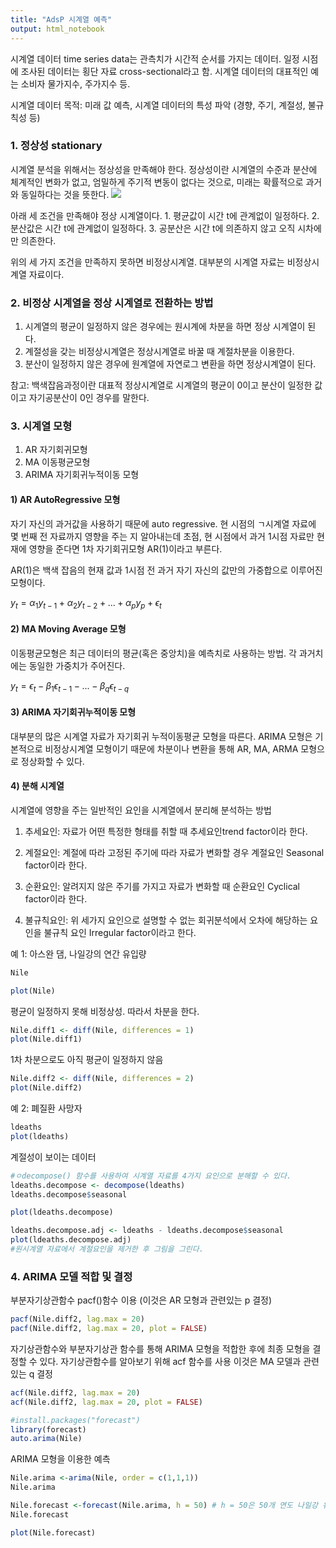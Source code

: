 ```yaml
---
title: "AdsP 시계열 예측"
output: html_notebook
---
```

 
시계열 데이터 time series data는 관측치가 시간적 순서를 가지는 데이터. 일정 시점에 조사된 데이터는 횡단 자료 cross-sectional라고 함. 시계열 데이터의 대표적인 예는 소비자 물가지수, 주가지수 등. 

시계열 데이터 목적: 미래 값 예측, 시계열 데이터의 특성 파악 (경향, 주기, 계절성, 불규칙성 등)

### 1. 정상성 stationary
시계열 분석을 위해서는 정상성을 만족해야 한다. 정상성이란 시계열의 수준과 분산에 체계적인 변화가 없고, 엄밀하게 주기적 변동이 없다는 것으로, 미래는 확률적으로 과거와 동일하다는 것을 뜻한다. 
![](/Users/bogangjun/Desktop/Rmdfigures/timeseries.png)

아래 세 조건을 만족해야 정상 시계열이다. 
1. 평균값이 시간 t에 관계없이 일정하다.
2. 분산값은 시간 t에 관계없이 일정하다.
3. 공분산은 시간 t에 의존하지 않고 오직 시차에만 의존한다. 

위의 세 가지 조건을 만족하지 못하면 비정상시계열. 대부분의 시계열 자료는 비정상시계열 자료이다.

### 2. 비정상 시계열을 정상 시계열로 전환하는 방법
1. 시계열의 평균이 일정하지 않은 경우에는 원시계에 차분을 하면 정상 시계열이 된다.
2. 계절성을 갖는 비정상시계열은 정상시계열로 바꿀 때 계절차분을 이용한다. 
3. 분산이 일정하지 않은 경우에 원계열에 자연로그 변환을 하면 정상시계열이 된다. 

참고: 백색잡음과정이란 대표적 정상시계열로 시계열의 평균이 0이고 분산이 일정한 값이고 자기공분산이 0인 경우를 말한다. 

### 3. 시계열 모형

1. AR 자기회귀모형
2. MA 이동평균모형
3. ARIMA 자기회귀누적이동 모형


#### 1) AR AutoRegressive 모형

자기 자신의 과거값을 사용하기 때문에 auto regressive. 현 시점의 ㄱ시계열 자료에 몇 번째 전 자료까지 영향을 주는 지 알아내는데 초점, 현 시점에서 과거 1시점 자료만 현재에 영향을 준다면 1차 자기회귀모형 AR(1)이라고 부른다. 

AR(1)은 백색 잡음의 현재 값과 1시점 전 과거 자기 자신의 값만의 가중합으로 이루어진 모형이다. 

$y_t = \alpha_1 y_{t-1} + \alpha_2 y_{t-2} + ... + \alpha_p y_p + \epsilon_t$

#### 2) MA Moving Average 모형

이동평균모형은 최근 데이터의 평균(혹은 중앙치)을 예측치로 사용하는 방법. 각 과거치에는 동일한 가중치가 주어진다.

$y_t = \epsilon_t - \beta_1 \epsilon_{t-1}-...-\beta_q \epsilon_{t-q}$


#### 3) ARIMA 자기회귀누적이동 모형

대부분의 많은 시계열 자료가 자기회귀 누적이동평균 모형을 따른다. ARIMA 모형은 기본적으로 비정상시계열 모형이기 때문에 차분이나 변환을 통해 AR, MA, ARMA 모형으로 정상화할 수 있다. 

#### 4) 분해 시계열
시계열에 영향을 주는 일반적인 요인을 시계열에서 분리해 분석하는 방법

1. 추세요인: 자료가 어떤 특정한 형태를 취할 때 추세요인trend factor이라 한다.

2. 계절요인: 계절에 따라 고정된 주기에 따라 자료가 변화할 경우 계절요인 Seasonal factor이라 한다.

3. 순환요인: 알려지지 않은 주기를 가지고 자료가 변화할 때 순환요인 Cyclical factor이라 한다. 

4. 불규칙요인: 위 세가지 요인으로 설명할 수 없는 회귀분석에서 오차에 해당하는 요인을 불규칙 요인 Irregular factor이라고 한다. 

예 1: 아스완 댐, 나일강의 연간 유입량
```r
Nile
```
```r
plot(Nile)
```
평균이 일정하지 못해 비정상성. 따라서 차분을 한다.

```r
Nile.diff1 <- diff(Nile, differences = 1)
plot(Nile.diff1)
```
1차 차분으로도 아직 평균이 일정하지 않음
```r
Nile.diff2 <- diff(Nile, differences = 2)
plot(Nile.diff2)
```

예 2: 폐질환 사망자
```r
ldeaths
plot(ldeaths)
```
계절성이 보이는 데이터
```r
#ㅇdecompose() 함수를 사용하여 시계열 자료를 4가지 요인으로 분해할 수 있다.
ldeaths.decompose <- decompose(ldeaths)
ldeaths.decompose$seasonal
```
```r
plot(ldeaths.decompose)
```

```r
ldeaths.decompose.adj <- ldeaths - ldeaths.decompose$seasonal
plot(ldeaths.decompose.adj)
#원시계열 자료에서 계절요인을 제거한 후 그림을 그린다.
```

### 4. ARIMA 모델 적합 및 결정


부분자기상관함수 pacf()함수 이용 (이것은 AR 모형과 관련있는 p 결정)
```r
pacf(Nile.diff2, lag.max = 20)
pacf(Nile.diff2, lag.max = 20, plot = FALSE)
```

자기상관함수와 부분자기상관 함수를 통해 ARIMA 모형을 적합한 후에 최종 모형을 결정할 수 있다. 자기상관함수를 알아보기 위해 acf 함수를 사용
이것은 MA 모델과 관련있는 q 결정
```r
acf(Nile.diff2, lag.max = 20)
acf(Nile.diff2, lag.max = 20, plot = FALSE)
```

```r
#install.packages("forecast")
library(forecast)
auto.arima(Nile)
```

ARIMA 모형을 이용한 예측
```r
Nile.arima <-arima(Nile, order = c(1,1,1))
Nile.arima
```
```r
Nile.forecast <-forecast(Nile.arima, h = 50) # h = 50은 50개 연도 나일강 유입량 예측
Nile.forecast
```
```r
plot(Nile.forecast)
```


